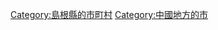 {{Commonscat|Yasugi, Shimane}}
{{Catmore}}

{{DEFAULTSORT:Yasugi-shi}}
[[Category:島根縣的市町村|Category:島根縣的市町村]]
[[Category:中國地方的市|Category:中國地方的市]]